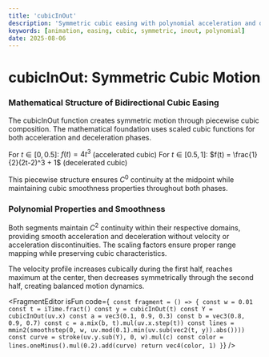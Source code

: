 ```yaml
---
title: 'cubicInOut'
description: 'Symmetric cubic easing with polynomial acceleration and deceleration phases'
keywords: [animation, easing, cubic, symmetric, inout, polynomial]
date: 2025-08-06
---
```



# cubicInOut: Symmetric Cubic Motion

### Mathematical Structure of Bidirectional Cubic Easing

The cubicInOut function creates symmetric motion through piecewise cubic composition. The mathematical foundation uses scaled cubic functions for both acceleration and deceleration phases.

For $t \in [0, 0.5]$: $f(t) = 4t^3$ (accelerated cubic)
For $t \in [0.5, 1]$: $f(t) = \frac{1}{2}(2t-2)^3 + 1$ (decelerated cubic)

This piecewise structure ensures $C^0$ continuity at the midpoint while maintaining cubic smoothness properties throughout both phases.

### Polynomial Properties and Smoothness

Both segments maintain $C^2$ continuity within their respective domains, providing smooth acceleration and deceleration without velocity or acceleration discontinuities. The scaling factors ensure proper range mapping while preserving cubic characteristics.

The velocity profile increases cubically during the first half, reaches maximum at the center, then decreases symmetrically through the second half, creating balanced motion dynamics.

<FragmentEditor
        isFun
        code={`
const fragment = () => {
    const w = 0.01
    const t = iTime.fract()
    const y = cubicInOut(t)
    const Y = cubicInOut(uv.x)
    const a = vec3(0.1, 0.9, 0.3)
    const b = vec3(0.8, 0.9, 0.7)
    const c = a.mix(b, t).mul(uv.x.step(t))
    const lines = mmin2(smoothstep(0, w, uv.mod(0.1).min(uv.sub(vec2(t, y)).abs())))
    const curve = stroke(uv.y.sub(Y), 0, w).mul(c)
    const color = lines.oneMinus().mul(0.2).add(curve)
    return vec4(color, 1)
}`}
/>
